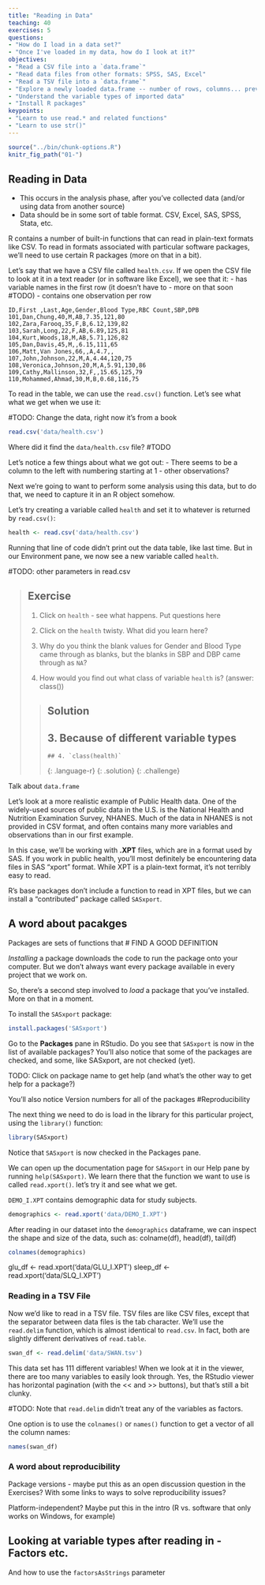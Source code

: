 ```yaml
---
title: "Reading in Data"
teaching: 40
exercises: 5
questions:
- "How do I load in a data set?"
- "Once I've loaded in my data, how do I look at it?"
objectives:
- "Read a CSV file into a `data.frame`"
- "Read data files from other formats: SPSS, SAS, Excel"
- "Read a TSV file into a `data.frame`"
- "Explore a newly loaded data.frame -- number of rows, columns... preview before merging"
- "Understand the variable types of imported data"
- "Install R packages"
keypoints:
- "Learn to use read.* and related functions"
- "Learn to use str()"
---
```


```r
source("../bin/chunk-options.R")
knitr_fig_path("01-")
```

## Reading in Data

- This occurs in the analysis phase, after you've collected data (and/or using data from another source)
- Data should be in some sort of table format.  CSV, Excel, SAS, SPSS, Stata, etc.

R contains a number of built-in functions that can read in plain-text formats like CSV.  To read in formats associated with particular software packages, we'll need to use certain R packages (more on that in a bit).

Let's say that we have a CSV file called `health.csv`.  If we open the CSV file to look at it in a text reader (or in software like Excel), we see that it:
- has variable names in the first row (it doesn't have to - more on that soon #TODO)
- contains one observation per row

~~~
ID,First ,Last,Age,Gender,Blood Type,RBC Count,SBP,DPB
101,Dan,Chung,40,M,AB,7.35,121,80
102,Zara,Farooq,35,F,B,6.12,139,82
103,Sarah,Long,22,F,AB,6.89,125,81
104,Kurt,Woods,18,M,AB,5.71,126,82
105,Dan,Davis,45,M,,6.15,111,65
106,Matt,Van Jones,66,,A,4.7,,
107,John,Johnson,22,M,A,4.44,120,75
108,Veronica,Johnson,20,M,A,5.91,130,86
109,Cathy,Mallinson,32,F,,15.65,125,79
110,Mohammed,Ahmad,30,M,B,0.68,116,75
~~~

To read in the table, we can use the `read.csv()` function.  Let's see what what we get when we use it:

#TODO: Change the data, right now it's from a book
```r
read.csv('data/health.csv')
```

Where did it find the `data/health.csv` file?  #TODO

Let's notice a few things about what we got out:
- There seems to be a column to the left with numbering starting at 1
- other observations?

Next we're going to want to perform some analysis using this data, but to do that, we need to capture it in an R object somehow.

Let's try creating a variable called `health` and set it to whatever is returned by `read.csv()`:

```r
health <- read.csv('data/health.csv')
```

Running that line of code didn't print out the data table, like last time.  But in our Environment pane, we now see a new variable called `health`.

#TODO: other parameters in read.csv

> ## Exercise
> 
> 1. Click on `health` - see what happens.  Put questions here
>
> 2. Click on the `health` twisty.  What did you learn here?
>
> 3. Why do you think the blank values for Gender and Blood Type came through as blanks, but
>    the blanks in SBP and DBP came through as `NA`?
>
> 4. How would you find out what class of variable `health` is?  (answer:  class())
>
> > ## Solution
> >
> > ## 3.  Because of different variable types
> > ~~~
> > ## 4. `class(health)`
> > ~~~
> > {: .language-r}
> {: .solution}
{: .challenge}

Talk about `data.frame`

Let's look at a more realistic example of Public Health data.  One of the widely-used sources of public data in the U.S. is the National Health and Nutrition Examination Survey, NHANES.  Much of the data in NHANES is not provided in CSV format, and often contains many more variables and observations than in our first example.

In this case, we'll be working with **.XPT** files, which are in a format used by SAS.  If you work in public health, you'll most definitely be encountering data files in SAS "xport" format.  While XPT is a plain-text format, it's not terribly easy to read.

R's base packages don't include a function to read in XPT files, but we can install a "contributed" package called `SASxport`.

## A word about pacakges

Packages are sets of functions that # FIND A GOOD DEFINITION

*Installing* a package downloads the code to run the package onto your computer.  But we don't always want every package available in every project that we work on.

So, there's a second step involved to _load_ a package that you've installed.  More on that in a moment.

To install the `SASxport` package:

```r
install.packages('SASxport')
```
Go to the **Packages** pane in RStudio.  Do you see that `SASxport` is now in the list of available packages?  You'll also notice that some of the packages are checked, and some, like SASxport, are not checked (yet).

TODO: Click on package name to get help (and what's the other way to get help for a package?)

You'll also notice Version numbers for all of the packages #Reproducibility

The next thing we need to do is load in the library for this particular project, using the `library()` function:

```r
library(SASxport)
```

Notice that `SASxport` is now checked in the Packages pane.

We can open up the documentation page for `SASxport` in our Help pane by running `help(SASxport)`.  We learn there that the function we want to use is called `read.xport()`.  let's try it and see what we get.

`DEMO_I.XPT` contains demographic data for study subjects.

```r
demographics <- read.xport('data/DEMO_I.XPT')
```

After reading in our dataset into the `demographics` dataframe, we can inspect the shape and size of the data, such as: colname(df), head(df), tail(df)

```r
colnames(demographics)
```

glu_df <- read.xport('data/GLU_I.XPT')
sleep_df <- read.xport('data/SLQ_I.XPT')


### Reading in a TSV File

Now we'd like to read in a TSV file.  TSV files are like CSV files, except that the separator between data files is the tab character.  We'll use the `read.delim` function, which is almost identical to `read.csv`.  In fact, both are slightly different derivatives of `read.table`.

```r
swan_df <- read.delim('data/SWAN.tsv')
```

This data set has 111 different variables!  When we look at it in the viewer, there are too many variables to easily look through.  Yes, the RStudio viewer has horizontal pagination (with the << and >> buttons), but that's still a bit clunky.

#TODO:  Note that `read.delim` didn't treat any of the variables as factors.

One option is to use the `colnames()` or `names()` function to get a vector of all the column names:

```r
names(swan_df)
```




### A word about reproducibility

Package versions - maybe put this as an open discussion question in the Exercises?  With some links to ways to solve reproducibility issues?

Platform-independent?  Maybe put this in the intro (R vs. software that only works on Windows, for example)

## Looking at variable types after reading in - Factors etc.

And how to use the `factorsAsStrings` parameter